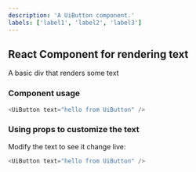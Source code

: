 ```yaml
---
description: 'A UiButton component.'
labels: ['label1', 'label2', 'label3']
---
```



## React Component for rendering text

A basic div that renders some text

### Component usage
```js
<UiButton text="hello from UiButton" />
```

### Using props to customize the text

Modify the text to see it change live:
```js live
<UiButton text="hello from UiButton" />
```
